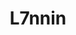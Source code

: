 ---
thumbnail: /images/team/gabs.png
country: /images/countries/brazil.png
roblox-character: /images/avatars/gabs.png
title: L7nnin
description: I love challenging myself to do things that I would never do usually. Get to know new people and places are the best thing I could do!
roles: Marketing Director and Community Manager.
order: 3

twitter: 'https://twitter.com/officiall7nnin'
instagram: 'https://www.instagram.com/officiall7nnin'
roblox: 'https://www.roblox.com/users/152957065/profile'
---